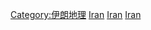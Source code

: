 {{Commonscat|Populated places in Iran}}

[[Category:伊朗地理|Category:伊朗地理]]
[[Category:亞洲各國聚居地|Iran]]
[[Category:中東聚居地|Iran]]
[[Category:西亞聚居地|Iran]]